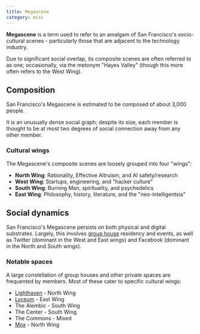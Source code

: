 ```yaml
---
title: Megascene
category: misc
---
```


**Megascene** is a term used to refer to an amalgam of San Francisco's socio-cultural scenes - particularly those that are adjacent to the technology industry.

Due to significant social overlap, its composite scenes are often referred to as one; occasionally, via the metonym "Hayes Valley" (though this more often refers to the West Wing).

## Composition

San Francisco's Megascene is estimated to be composed of about 3,000 people.

It is an unusually dense social graph; despite its size, each member is thought to be at most two degrees of social connection away from any other member.

### Cultural wings

The Megascene's composite scenes are loosely grouped into four "wings":

- **North Wing**: Rationality, Effective Altruism, and AI safety/research
- **West Wing**: Startups, engineering, and "hacker culture"
- **South Wing**: Burning Man, spirituality, and psychedelics
- **East Wing**: Philosophy, history, literature, and the "neo-intelligentsia"

## Social dynamics

San Francisco's Megascene persists on both physical and digital substrates. Largely, this involves [group house](/group-housing) residency and events, as well as Twitter (dominant in the West and East wings) and Facebook (dominant in the North and South wings).

### Notable spaces

A large constellation of group houses and other private spaces are frequented by members. Most of these cater to specific cultural wings:

- [Lighthaven](/lighthaven) - North Wing
- [Lyceum](/lyceum) - East Wing
- The Alembic - South Wing
- The Center - South Wing
- The Commons - Mixed
- [Mox](/mox) - North Wing
